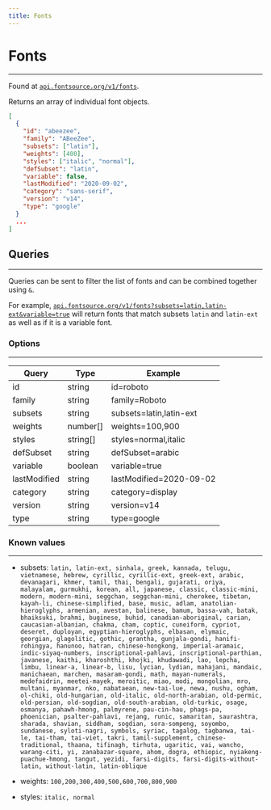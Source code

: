 ```yaml
---
title: Fonts
---
```


# Fonts

---

Found at [`api.fontsource.org/v1/fonts`](https://api.fontsource.org/v1/fonts).

<CarbonAd />

Returns an array of individual font objects.

```json
[
  {
    "id": "abeezee",
    "family": "ABeeZee",
    "subsets": ["latin"],
    "weights": [400],
    "styles": ["italic", "normal"],
    "defSubset": "latin",
    "variable": false,
    "lastModified": "2020-09-02",
    "category": "sans-serif",
    "version": "v14",
    "type": "google"
  }
  ...
]
```

## Queries

---

Queries can be sent to filter the list of fonts and can be combined together using `&`.

For example, [`api.fontsource.org/v1/fonts?subsets=latin,latin-ext&variable=true`](https://api.fontsource.org/v1/fonts?subsets=latin,latin-ext&variable=true) will return fonts that match subsets `latin` and `latin-ext` as well as if it is a variable font.

### Options

---

| Query        | Type     | Example                 |
| ------------ | -------- | ----------------------- |
| id           | string   | id=roboto               |
| family       | string   | family=Roboto           |
| subsets      | string   | subsets=latin,latin-ext |
| weights      | number[] | weights=100,900         |
| styles       | string[] | styles=normal,italic    |
| defSubset    | string   | defSubset=arabic        |
| variable     | boolean  | variable=true           |
| lastModified | string   | lastModified=2020-09-02 |
| category     | string   | category=display        |
| version      | string   | version=v14             |
| type         | string   | type=google             |

### Known values

---

- subsets: `latin, latin-ext, sinhala, greek, kannada, telugu, vietnamese, hebrew, cyrillic, cyrillic-ext, greek-ext, arabic, devanagari, khmer, tamil, thai, bengali, gujarati, oriya, malayalam, gurmukhi, korean, all, japanese, classic, classic-mini, modern, modern-mini, seggchan, seggchan-mini, cherokee, tibetan, kayah-li, chinese-simplified, base, music, adlam, anatolian-hieroglyphs, armenian, avestan, balinese, bamum, bassa-vah, batak, bhaiksuki, brahmi, buginese, buhid, canadian-aboriginal, carian, caucasian-albanian, chakma, cham, coptic, cuneiform, cypriot, deseret, duployan, egyptian-hieroglyphs, elbasan, elymaic, georgian, glagolitic, gothic, grantha, gunjala-gondi, hanifi-rohingya, hanunoo, hatran, chinese-hongkong, imperial-aramaic, indic-siyaq-numbers, inscriptional-pahlavi, inscriptional-parthian, javanese, kaithi, kharoshthi, khojki, khudawadi, lao, lepcha, limbu, linear-a, linear-b, lisu, lycian, lydian, mahajani, mandaic, manichaean, marchen, masaram-gondi, math, mayan-numerals, medefaidrin, meetei-mayek, meroitic, miao, modi, mongolian, mro, multani, myanmar, nko, nabataean, new-tai-lue, newa, nushu, ogham, ol-chiki, old-hungarian, old-italic, old-north-arabian, old-permic, old-persian, old-sogdian, old-south-arabian, old-turkic, osage, osmanya, pahawh-hmong, palmyrene, pau-cin-hau, phags-pa, phoenician, psalter-pahlavi, rejang, runic, samaritan, saurashtra, sharada, shavian, siddham, sogdian, sora-sompeng, soyombo, sundanese, syloti-nagri, symbols, syriac, tagalog, tagbanwa, tai-le, tai-tham, tai-viet, takri, tamil-supplement, chinese-traditional, thaana, tifinagh, tirhuta, ugaritic, vai, wancho, warang-citi, yi, zanabazar-square, ahom, dogra, ethiopic, nyiakeng-puachue-hmong, tangut, yezidi, farsi-digits, farsi-digits-without-latin, without-latin, latin-oblique`

- weights: `100,200,300,400,500,600,700,800,900`

- styles: `italic, normal`
